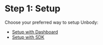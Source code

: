 # Step 1: Setup

Choose your preferred way to setup Unbody:

- [Setup with Dashboard](/get-started/step-1-setup/setup-with-dashboard)
- [Setup with SDK](/get-started/step-1-setup/setup-with-sdk)
